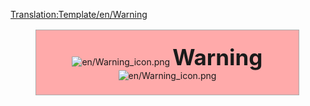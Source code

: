 <noinclude>[[Translation:Template/en/Warning]]</noinclude><div style="background: #faa; border: 1px solid #aaaaaa; padding: 6pt; margin: 12pt 8%; width: 80%">
<center>[[File:en/Warning icon.png]] <strong style="font-size: 2.5em">Warning</strong> [[File:en/Warning icon.png]] <br />{{{1}}}</center>
</div>